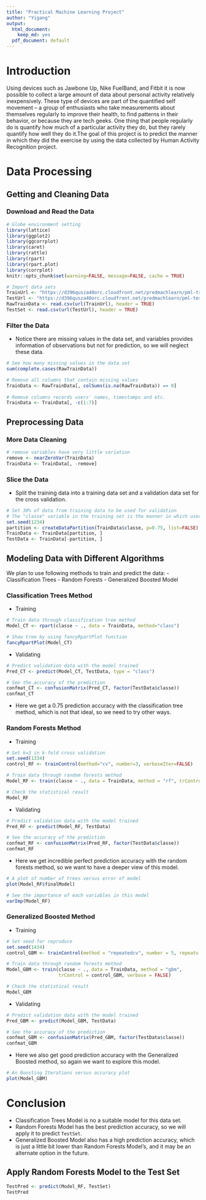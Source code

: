 ```yaml
---
title: "Practical Machine Learning Project"
author: "Yigang"
output:
  html_document:
    keep_md: yes
  pdf_document: default
---
```


# Introduction 

Using devices such as Jawbone Up, Nike FuelBand, and Fitbit it is now possible to collect a large amount of data about personal activity relatively inexpensively. These type of devices are part of the quantified self movement – a group of enthusiasts who take measurements about themselves regularly to improve their health, to find patterns in their behavior, or because they are tech geeks. One thing that people regularly do is quantify how much of a particular activity they do, but they rarely quantify how well they do it.The goal of this project is to predict the manner in which they did the exercise by using the data collected by Human Activity Recognition project. 

# Data Processing

## Getting and Cleaning Data

### Download and Read the Data
```r
# Globe environment setting
library(lattice)
library(ggplot2)
library(ggcorrplot)
library(caret)
library(rattle)
library(rpart)
library(rpart.plot)
library(corrplot)
knitr::opts_chunk$set(warning=FALSE, message=FALSE, cache = TRUE)

# Import data sets
TrainUrl <- "https://d396qusza40orc.cloudfront.net/predmachlearn/pml-training.csv"
TestUrl <- "https://d396qusza40orc.cloudfront.net/predmachlearn/pml-testing.csv"
RawTrainData <- read.csv(url(TrainUrl), header = TRUE)
TestSet <- read.csv(url(TestUrl), header = TRUE)
```

### Filter the Data

- Notice there are missing values in the data set, and variables provides information of observations but not for prediction, so we will neglect these data. 
```r
# See how many missing values in the data set
sum(complete.cases(RawTrainData))

# Remove all columns that contain missing values
TrainData <- RawTrainData[, colSums(is.na(RawTrainData)) == 0]
 
# Remove columns records users' names, timestamps and etc.
TrainData <- TrainData[, -c(1:7)]
```

## Preprocessing Data

### More Data Cleaning

```R
# remove variables have very little variation
remove <- nearZeroVar(TrainData)
TrainData <- TrainData[, -remove]
```


### Slice the Data
- Split the training data into a training data set and a validation data set for the cross validation.

```R
# Set 30% of data from training data to be used for validation
# The "classe" variable in the training set is the manner in which users did the exercise
set.seed(1234)
partition <- createDataPartition(TrainData$classe, p=0.75, list=FALSE)
TrainData <- TrainData[partition, ]
TestData <- TrainData[-partition, ]
```

## Modeling Data with Different Algorithms

We plan to use following methods to train and predict the data:
- Classification Trees
- Random Forests
- Generalized Boosted Model

### Classification Trees Method

- Training
```R
# Train data through classification tree method
Model_CT <- rpart(classe ~ ., data = TrainData, method="class")

# Show tree by using fancyRpartPlot function
fancyRpartPlot(Model_CT)

```

- Validating

```R
# Predict validation data with the model trained
Pred_CT <- predict(Model_CT, TestData, type = "class")

# See the accuracy of the prediction
confmat_CT <- confusionMatrix(Pred_CT, factor(TestData$classe))
confmat_CT
```

- Here we get a 0.75 prediction accuracy with the classification tree method, which is not that ideal, so we need to try other ways.

### Random Forests Method

- Training

```R
# Set k=3 in k-fold cross validation
set.seed(1334)
control_RF <- trainControl(method="cv", number=3, verboseIter=FALSE)

# Train data through random forests method
Model_RF <- train(classe ~ ., data = TrainData, method = "rf", trControl = control_RF)

# Check the statistical result 
Model_RF
```

- Validating

```R
# Predict validation data with the model trained 
Pred_RF <- predict(Model_RF, TestData)

# See the accuracy of the prediction
confmat_RF <- confusionMatrix(Pred_RF, factor(TestData$classe))
confmat_RF
```

- Here we get incredible perfect prediction accuracy with the random forests method, so we want to have a deeper view of this model.

```R
# A plot of number of trees versus error of model
plot(Model_RF$finalModel)

# See the importance of each variables in this model
varImp(Model_RF)
```

### Generalized Boosted Method

- Training 

```R
# Set seed for reproduce
set.seed(1434)
control_GBM <- trainControl(method = "repeatedcv", number = 5, repeats = 1)

# Train data through random forests method
Model_GBM <- train(classe ~ ., data = TrainData, method = "gbm",
                   trControl = control_GBM, verbose = FALSE)

# Check the statistical result 
Model_GBM
```

- Validating

```R
# Predict validation data with the model trained 
Pred_GBM <- predict(Model_GBM, TestData)

# See the accuracy of the prediction
confmat_GBM <- confusionMatrix(Pred_GBM, factor(TestData$classe))
confmat_GBM
```

- Here we also get good prediction accuracy with the Generalized Boosted method, so again we want to explore this model.

```R
# An Boosting Iterations versus accuracy plot
plot(Model_GBM)
```

# Conclusion

- Classification Trees Model is no a suitable model for this data set.
- Random Forests Model has the best prediction accuracy, so we will apply it to predict  ``` TestSet```. 
- Generalized Boosted Model also has a high prediction accuracy, which is just a little bit lower than Random Forests Model's, and it may be an alternate option in the future.

## Apply Random Forests Model to the Test Set 

```R
TestPred <- predict(Model_RF, TestSet)
TestPred
```

